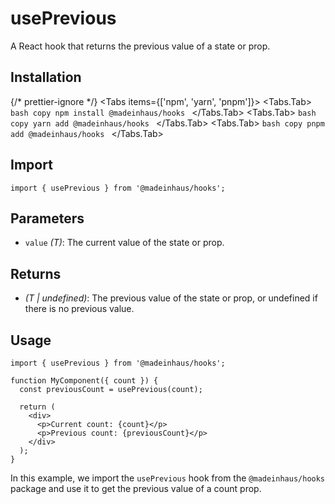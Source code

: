 # usePrevious

A React hook that returns the previous value of a state or prop.

## Installation


{/* prettier-ignore */}
<Tabs items={['npm', 'yarn', 'pnpm']}>
    <Tabs.Tab>
        ```bash copy
        npm install @madeinhaus/hooks
        ```
    </Tabs.Tab>
    <Tabs.Tab>
        ```bash copy
        yarn add @madeinhaus/hooks
        ```
    </Tabs.Tab>
    <Tabs.Tab>
        ```bash copy
        pnpm add @madeinhaus/hooks
        ```
    </Tabs.Tab>
</Tabs>

## Import

```tsx copy
import { usePrevious } from '@madeinhaus/hooks';
```

## Parameters

- `value` _(T)_: The current value of the state or prop.

## Returns

- _(T | undefined)_: The previous value of the state or prop, or undefined if there is no previous value.

## Usage

```tsx copy
import { usePrevious } from '@madeinhaus/hooks';

function MyComponent({ count }) {
  const previousCount = usePrevious(count);

  return (
    <div>
      <p>Current count: {count}</p>
      <p>Previous count: {previousCount}</p>
    </div>
  );
}
```

In this example, we import the `usePrevious` hook from the `@madeinhaus/hooks` package and use it to get the previous value of a count prop.

